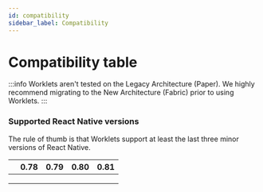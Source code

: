 ```yaml
---
id: compatibility
sidebar_label: Compatibility
---
```


# Compatibility table

:::info
Worklets aren't tested on the Legacy Architecture (Paper). We highly recommend migrating to the New Architecture (Fabric) prior to using Worklets.
:::

### Supported React Native versions

The rule of thumb is that Worklets support at least the last three minor versions of React Native.

<div className="compatibility">

|                              | 0.78   | 0.79   | 0.80   | 0.81   |
| ---------------------------- | ------ | ------ | ------ | ------ |
| <Version version="nightly"/> | <Yes/> | <Yes/> | <Yes/> | <Yes/> |
| <Version version="0.4.0"/>   | <Yes/> | <Yes/> | <Yes/> | <Yes/> |
| <Version version="0.3.0" />  | <Yes/> | <Yes/> | <Yes/> | <No/>  |

</div>
